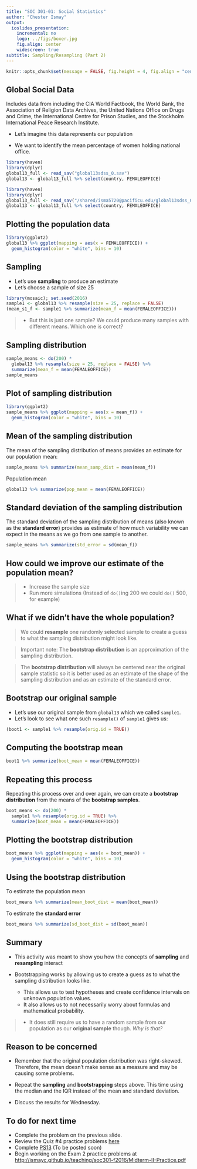 ```yaml
---
title: "SOC 301-01: Social Statistics"
author: "Chester Ismay"
output:
  ioslides_presentation:
    incremental: no
    logo: ../figs/boxer.jpg
    fig.align: center
    widescreen: true
subtitle: Sampling/Resampling (Part 2)
---
```


```r
knitr::opts_chunk$set(message = FALSE, fig.height = 4, fig.align = "center")
```


## Global Social Data

Includes data from including the CIA World Factbook, the World Bank, the Association of Religion Data Archives, the United Nations Office on Drugs and Crime, the International Centre for Prison Studies, and the Stockholm International Peace Research Institute.

- Let's imagine this data represents our population

- We want to identify the mean percentage of women holding national office.

```r
library(haven)
library(dplyr)
global13_full <- read_sav("global13sdss_0.sav")
global13 <- global13_full %>% select(country, FEMALEOFFICE)
```

```r
library(haven)
library(dplyr)
global13_full <- read_sav("/shared/isma5720@pacificu.edu/global13sdss_0.sav")
global13 <- global13_full %>% select(country, FEMALEOFFICE)
```


## Plotting the population data

```r
library(ggplot2)
global13 %>% ggplot(mapping = aes(x = FEMALEOFFICE)) +
  geom_histogram(color = "white", bins = 10)
```


## Sampling

- Let's use **sampling** to produce an estimate
- Let's choose a sample of size 25

```r
library(mosaic); set.seed(2016)
sample1 <- global13 %>% resample(size = 25, replace = FALSE)
(mean_s1_f <- sample1 %>% summarize(mean_f = mean(FEMALEOFFICE)))
```

> - But this is just one sample?  We could produce many samples with different means.  Which one is correct?

## Sampling distribution

```r
sample_means <- do(200) * 
  global13 %>% resample(size = 25, replace = FALSE) %>% 
  summarize(mean_f = mean(FEMALEOFFICE))
sample_means
```


## Plot of sampling distribution

```r
library(ggplot2)
sample_means %>% ggplot(mapping = aes(x = mean_f)) +
  geom_histogram(color = "white", bins = 10)
```

## Mean of the sampling distribution

The mean of the sampling distribution of means provides an estimate for our population mean:

```r
sample_means %>% summarize(mean_samp_dist = mean(mean_f))
```

Population mean

```r
global13 %>% summarize(pop_mean = mean(FEMALEOFFICE))
```

## Standard deviation of the sampling distribution

The standard deviation of the sampling distribution of means (also known as the **standard error**) provides as estimate of how much variability we can expect in the means as we go from one sample to another.

```r
sample_means %>% summarize(std_error = sd(mean_f))
```

## How could we improve our estimate of the population mean?

> - Increase the sample size
> - Run more simulations (Instead of `do()`ing 200 we could `do()` 500, for example)

## What if we didn't have the whole population?

> We could **resample** one randomly selected sample to create a guess to what the sampling distribution might look like.

> Important note:  The **bootstrap distribution** is an approximation of the sampling distribution.

> The **bootstrap distribution** will always be centered near the original sample statistic so it is better used as an estimate of the shape of the sampling distribution and as an estimate of the standard error.

## Bootstrap our original sample

- Let's use our original sample from `global13` which we called `sample1`.
- Let's look to see what one such `resample()` of `sample1` gives us:

```r
(boot1 <- sample1 %>% resample(orig.id = TRUE))
```

## Computing the bootstrap mean

```r
boot1 %>% summarize(boot_mean = mean(FEMALEOFFICE))
```

## Repeating this process

Repeating this process over and over again, we can create a **bootstrap distribution** from the means of the **bootstrap samples**.

```r
boot_means <- do(200) * 
  sample1 %>% resample(orig.id = TRUE) %>% 
  summarize(boot_mean = mean(FEMALEOFFICE))
```

## Plotting the bootstrap distribution

```r
boot_means %>% ggplot(mapping = aes(x = boot_mean)) +
  geom_histogram(color = "white", bins = 10)
```

## Using the bootstrap distribution 

To estimate the population mean

```r
boot_means %>% summarize(mean_boot_dist = mean(boot_mean))
```

To estimate the **standard error**

```r
boot_means %>% summarize(sd_boot_dist = sd(boot_mean))
```

## Summary

- This activity was meant to show you how the concepts of **sampling** and **resampling** interact

- Bootstrapping works by allowing us to create a guess as to what the sampling distribution looks like.
    - This allows us to test hypotheses and create confidence intervals on unknown population values.
    - It also allows us to not necessarily worry about formulas and mathematical probability.
    
>    - It does still require us to have a random sample from our population as our **original sample** though.  *Why is that?*

## Reason to be concerned

- Remember that the original population distribution was right-skewed.  Therefore, the mean doesn't make sense as a measure and may be causing some problems.

- Repeat the **sampling** and **bootstrapping** steps above.  This time using the median and the IQR instead of the mean and standard deviation.

- Discuss the results for Wednesday.

## To do for next time

- Complete the problem on the previous slide.
- Review the Quiz #4 practice problems <a href = "{{ site.baseurl }}/teaching/soc301-f2016/slides/week-11/ps12all.html">here</a>
- Complete [PS13]() (To be posted soon)
- Begin working on the Exam 2 practice problems at <http://ismayc.github.io/teaching/soc301-f2016/Midterm-II-Practice.pdf>
